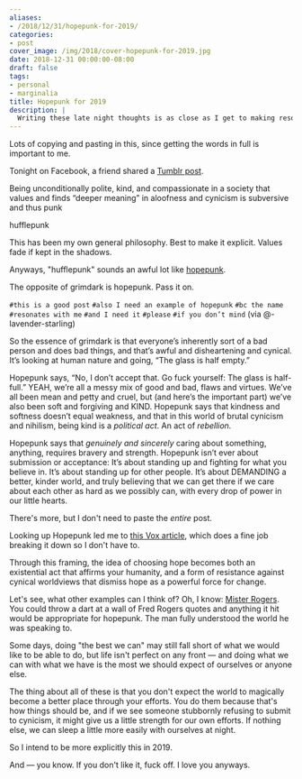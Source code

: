 ```yaml
---
aliases:
- /2018/12/31/hopepunk-for-2019/
categories:
- post
cover_image: /img/2018/cover-hopepunk-for-2019.jpg
date: 2018-12-31 00:00:00-08:00
draft: false
tags:
- personal
- marginalia
title: Hopepunk for 2019
description: |
  Writing these late night thoughts is as close as I get to making resolutions.
---
```


Lots of copying and pasting in this, since getting the words in full is important to me.

Tonight on Facebook, a friend shared a [Tumblr post][].

[Tumblr post]: http://heartlessharless.tumblr.com/post/133490414240/alycs-being-unconditionally-polite-kind-and

<Quote>
  <Quote>
  Being unconditionally polite, kind, and compassionate in a society that values and finds “deeper meaning”
  in aloofness and cynicism is subversive and thus punk
  </Quote>

hufflepunk

</Quote>

This has been my own general philosophy. Best to make it explicit. Values fade if kept in the shadows.

Anyways, "hufflepunk" sounds an awful lot like [hopepunk][].

[hopepunk]: https://ariaste.tumblr.com/post/163500138919/ariaste-the-opposite-of-grimdark-is-hopepunk

<Quote>
  <Quote>
    <Quote>
The opposite of grimdark is hopepunk. Pass it on.
    </Quote>
 
`#this is a good post` `#also I need an example of hopepunk` `#bc the name` `#resonates with me` `#and I need it`
`#please` `#if you don’t mind` (via @-lavender-starling)
  </Quote>
 
So the essence of grimdark is that everyone’s inherently sort of a bad person and does bad things, and that’s
awful and disheartening and cynical. It’s looking at human nature and going, “The glass is half empty.”
 
Hopepunk says, “No, I don’t accept that. Go fuck yourself: The glass is half-full.”  YEAH, we’re all a messy
mix of good and bad, flaws and virtues. We’ve all been mean and petty and cruel, but (and here’s the important
part) we’ve also been soft and forgiving and KIND. Hopepunk says that kindness and softness doesn’t equal
weakness, and that in this world of brutal cynicism and nihilism, being kind is a *political act*. An act of
*rebellion.*
 
Hopepunk says that *genuinely and sincerely* caring about something, anything, requires bravery and strength.
Hopepunk isn’t ever about submission or acceptance: It’s about standing up and fighting for what you believe
in. It’s about standing up for other people. It’s about DEMANDING a better, kinder world, and truly believing
that we can get there if we care about each other as hard as we possibly can, with every drop of power in our
little hearts.
</Quote>

There's more, but I don't need to paste the *entire* post.

Looking up Hopepunk led me to [this Vox article][], which does a fine job breaking it down so I don't have to.

[this Vox article]: https://www.vox.com/2018/12/27/18137571/what-is-hopepunk-noblebright-grimdark

<Quote>

Through this framing, the idea of choosing hope becomes both an existential act that affirms your humanity,
and a form of resistance against cynical worldviews that dismiss hope as a powerful force for change.

</Quote>

Let's see, what other examples can I think of? Oh, I know: [Mister Rogers][].
You could throw a dart at a wall of Fred Rogers quotes and anything it hit
would be appropriate for hopepunk. The man fully understood the world he was
speaking to.

[Mister Rogers]: http://www.pbs.org/parents/rogers

<Quote
  from="Fred Rogers"
  cite="https://www.azquotes.com/quote/895495">

Some days, doing "the best we can" may still fall short of what we would like to be able to do, but life isn't
perfect on any front — and doing what we can with what we have is the most we should expect of ourselves or
anyone else.

</Quote>

The thing about all of these is that you don't expect the world to magically become a better place through
your efforts. You do them because that's how things should be, and if we see someone stubbornly refusing to
submit to cynicism, it might give us a little strength for our own efforts. If nothing else, we can sleep a little
more easily with ourselves at night.

So I intend to be more explicitly this in 2019.

And — you know. If you don't like it, fuck off. I love you anyways.
